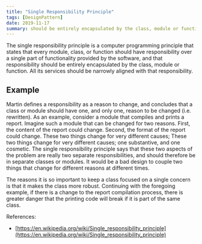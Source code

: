 ```yaml
---
title: "Single Responsibility Principle"
tags: [DesignPattern]
date: 2019-11-17
summary: should be entirely encapsulated by the class, module or function.
---
```


The single responsibility principle is a computer programming principle that
states that every module, class, or function should have responsibility over a
single part of functionality provided by the software, and that responsibility
should be entirely encapsulated by the class, module or function. All its
services should be narrowly aligned with that responsibility.

## Example

Martin defines a responsibility as a reason to change, and concludes that a
class or module should have one, and only one, reason to be changed (i.e.
rewritten). As an example, consider a module that compiles and prints a report.
Imagine such a module that can be changed for two reasons. First, the content of
the report could change. Second, the format of the report could change. These
two things change for very different causes; These two things change for very
different causes; one substantive, and one cosmetic. The single responsibility
principle says that these two aspects of the problem are really two separate
responsibilities, and should therefore be in separate classes or modules. It
would be a bad design to couple two things that change for different reasons at
different times.

The reasons it is so important to keep a class focused on a single concern is
that it makes the class more robust. Continuing with the foregoing example, if
there is a change to the report compilation process, there is greater danger
that the printing code will break if it is part of the same class.

References:

- [https://en.wikipedia.org/wiki/Single_responsibility_principle](https://en.wikipedia.org/wiki/Single_responsibility_principle)